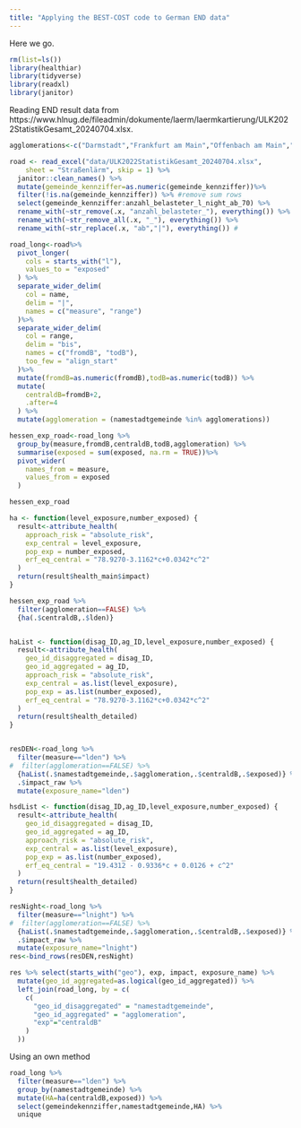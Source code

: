 ```yaml
---
title: "Applying the BEST-COST code to German END data"
---
```



Here we go.

```r
rm(list=ls())
library(healthiar)
library(tidyverse)
library(readxl)
library(janitor)
```

Reading END result data from 
https://www.hlnug.de/fileadmin/dokumente/laerm/laermkartierung/ULK2022StatistikGesamt_20240704.xlsx.


```r
agglomerations<-c("Darmstadt","Frankfurt am Main","Offenbach am Main","Wiesbaden","Hanau","Kassel")

road <- read_excel("data/ULK2022StatistikGesamt_20240704.xlsx", 
    sheet = "Straßenlärm", skip = 1) %>% 
  janitor::clean_names() %>%
  mutate(gemeinde_kennziffer=as.numeric(gemeinde_kennziffer))%>% 
  filter(!is.na(gemeinde_kennziffer)) %>% #remove sum rows
  select(gemeinde_kennziffer:anzahl_belasteter_l_night_ab_70) %>% 
  rename_with(~str_remove(.x, "anzahl_belasteter_"), everything()) %>%
  rename_with(~str_remove_all(.x, "_"), everything()) %>% 
  rename_with(~str_replace(.x, "ab","|"), everything()) #

road_long<-road%>%
  pivot_longer(
    cols = starts_with("l"),
    values_to = "exposed"
  ) %>% 
  separate_wider_delim(
    col = name,
    delim = "|",
    names = c("measure", "range")
  )%>% 
  separate_wider_delim(
    col = range,
    delim = "bis",
    names = c("fromdB", "todB"),
    too_few = "align_start"
  )%>% 
  mutate(fromdB=as.numeric(fromdB),todB=as.numeric(todB)) %>% 
  mutate(
    centraldB=fromdB+2,
    .after=4
  ) %>% 
  mutate(agglomeration = (namestadtgemeinde %in% agglomerations))

hessen_exp_road<-road_long %>%
  group_by(measure,fromdB,centraldB,todB,agglomeration) %>% 
  summarise(exposed = sum(exposed, na.rm = TRUE))%>% 
  pivot_wider(
    names_from = measure,
    values_from = exposed
  ) 

hessen_exp_road
```

```r
ha <- function(level_exposure,number_exposed) {
  result<-attribute_health(
    approach_risk = "absolute_risk",
    exp_central = level_exposure,
    pop_exp = number_exposed,
    erf_eq_central = "78.9270-3.1162*c+0.0342*c^2"
  ) 
  return(result$health_main$impact)
}

hessen_exp_road %>% 
  filter(agglomeration==FALSE) %>% 
  {ha(.$centraldB,.$lden)}


haList <- function(disag_ID,ag_ID,level_exposure,number_exposed) {
  result<-attribute_health(
    geo_id_disaggregated = disag_ID,
    geo_id_aggregated = ag_ID,
    approach_risk = "absolute_risk",
    exp_central = as.list(level_exposure),
    pop_exp = as.list(number_exposed),
    erf_eq_central = "78.9270-3.1162*c+0.0342*c^2"
  ) 
  return(result$health_detailed)
}


resDEN<-road_long %>% 
  filter(measure=="lden") %>% 
#  filter(agglomeration==FALSE) %>% 
  {haList(.$namestadtgemeinde,.$agglomeration,.$centraldB,.$exposed)} %>% 
  .$impact_raw %>% 
  mutate(exposure_name="lden")

```

```r
hsdList <- function(disag_ID,ag_ID,level_exposure,number_exposed) {
  result<-attribute_health(
    geo_id_disaggregated = disag_ID,
    geo_id_aggregated = ag_ID,
    approach_risk = "absolute_risk",
    exp_central = as.list(level_exposure),
    pop_exp = as.list(number_exposed),
    erf_eq_central = "19.4312 - 0.9336*c + 0.0126 + c^2"
  ) 
  return(result$health_detailed)
}

resNight<-road_long %>% 
  filter(measure=="lnight") %>% 
#  filter(agglomeration==FALSE) %>% 
  {haList(.$namestadtgemeinde,.$agglomeration,.$centraldB,.$exposed)} %>% 
  .$impact_raw %>% 
  mutate(exposure_name="lnight")
res<-bind_rows(resDEN,resNight)

res %>% select(starts_with("geo"), exp, impact, exposure_name) %>%
  mutate(geo_id_aggregated=as.logical(geo_id_aggregated)) %>% 
  left_join(road_long, by = c(
    c(
      "geo_id_disaggregated" = "namestadtgemeinde",
      "geo_id_aggregated" = "agglomeration",
      "exp"="centraldB"
    )
  ))

```

Using an own method

```r
road_long %>% 
  filter(measure=="lden") %>% 
  group_by(namestadtgemeinde) %>% 
  mutate(HA=ha(centraldB,exposed)) %>% 
  select(gemeindekennziffer,namestadtgemeinde,HA) %>% 
  unique

```

